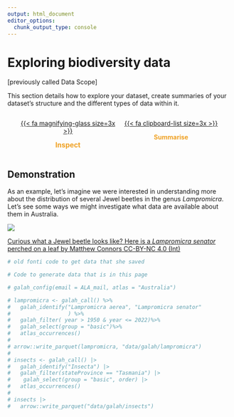 ```yaml
---
output: html_document
editor_options: 
  chunk_output_type: console
---
```


# Exploring biodiversity data

[previously called Data Scope]

This section details how to explore your dataset, create summaries of your dataset's structure and the different types of data within it.


::: {style="display: flex; flex-wrap: wrap; justify-content: space-between; margin-left: 20px; margin-right: 20px; margin-bottom: 20px; text-align: center"}

::: {style="width: 50%; justify-content: space-between"}
<div class="circle-button">
  [{{< fa magnifying-glass size=3x >}}](1_accessing/access_intro.html)
</div>
[**Inspect**]{style="color: #efa123; font-size: 15.5px; text-align: center;"}
:::

::: {style="width: 50%; text-align: center; justify-content: space-between"}
<div class="circle-button">
  [{{< fa clipboard-list size=3x >}}](2_exploring/initial-inspection.html)
</div>
[**Summarise**]{style="color: #efa123; text-align: center;"}
:::

:::


## Demonstration

As an example, let's imagine we were interested in understanding more about the
distribution of several Jewel beetles in the genus *Lampromicra*. Let's see some
ways we might investigate what data are available about them in Australia.

:::{layout="[-1, 1, -1]"}

<img class = "rounded" src="https://ala-images.s3.ap-southeast-2.amazonaws.com/store/7/1/e/8/9cb8bae2-fba0-45fa-bbfc-6e5fc8588e17/original"></img>

:::

::: {.figure-caption}

[Curious what a Jewel beetle looks like? Here is a *Lampromicra senator* perched
on a leaf by Matthew Connors CC-BY-NC 4.0
(Int)](https://biocache.ala.org.au/occurrences/8ad5f2ca-3e69-4665-bf6f-da1054538ab2)

:::


```r
# old fonti code to get data that she saved

# Code to generate data that is in this page

# galah_config(email = ALA_mail, atlas = "Australia")

# lampromicra <- galah_call() %>%
#   galah_identify("Lampromicra aerea", "Lampromicra senator"
#                  ) %>%
#   galah_filter( year > 1950 & year <= 2022)%>%
#   galah_select(group = "basic")%>%
#   atlas_occurrences()
#
# arrow::write_parquet(lampromicra, "data/galah/lampromicra")
#
# insects <- galah_call() |>
#   galah_identify("Insecta") |>
#   galah_filter(stateProvince == "Tasmania") |>
#    galah_select(group = "basic", order) |>
#   atlas_occurrences()
#
# insects |>
#   arrow::write_parquet("data/galah/insects")
```


